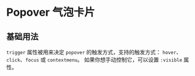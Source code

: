 # Popover 气泡卡片


## 基础用法

`trigger` 属性被用来决定 `popover` 的触发方式，支持的触发方式： `hover`、`click`、`focus` 或 `contextmenu`。 如果你想手动控制它，可以设置 `:visible` 属性。

<CodeBlock name="PopoverBasic">
  <PopoverBasic />
</CodeBlock>